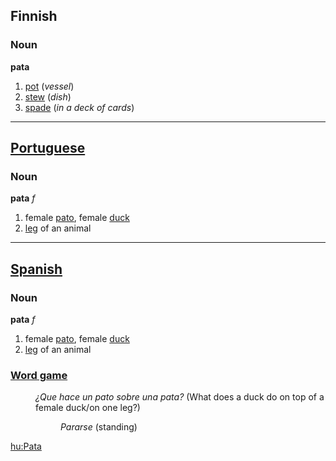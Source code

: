 ==Finnish==

===Noun===
'''pata'''

# [[pot]] (''vessel'')
# [[stew]] (''dish'')
# [[spade]] (''in a deck of cards'')

----

==[[Portuguese]]==

=== Noun ===

'''pata''' ''f''

# female [[pato]], female [[duck]]
# [[leg]] of an animal

----

==[[Spanish]]==

=== Noun ===

'''pata''' ''f''

# female [[pato]], female [[duck]]
# [[leg]] of an animal

===[[Word game]]===
:''¿Que hace un pato sobre una pata?'' (What does a duck do on top of a female duck/on one leg?)

::''Pararse'' (standing)

[[hu:Pata]]